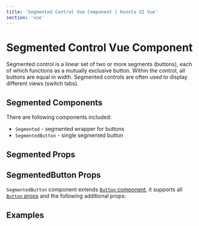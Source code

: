 ```yaml
---
title: 'Segmented Control Vue Component | Konsta UI Vue'
section: 'vue'
---
```



# Segmented Control Vue Component

Segmented control is a linear set of two or more segments (buttons), each of which functions as a mutually exclusive button. Within the control, all buttons are equal in width. Segmented controls are often used to display different views (switch tabs).

## Segmented Components

There are following components included:

- `Segmented` - segmented wrapper for buttons
- `SegmentedButton` - single segmented button

## Segmented Props

<SegmentedProps />

## SegmentedButton Props

`SegmentedButton` component extends [`Button` component](/vue/button), it supports all [`Button` props](/vue/button#button-props) and the following additional props:

<SegmentedButtonProps />

## Examples

<SegmentedControlExample />
